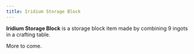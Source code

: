 ```yaml
---
title: Iridium Storage Block
---
```


<ItemImage file="iridium_storage_block" alt="Iridium Storage Block" size="200" />

**Iridium Storage Block** is a storage block item made by combining 9 ingots in a crafting table.

More to come.
